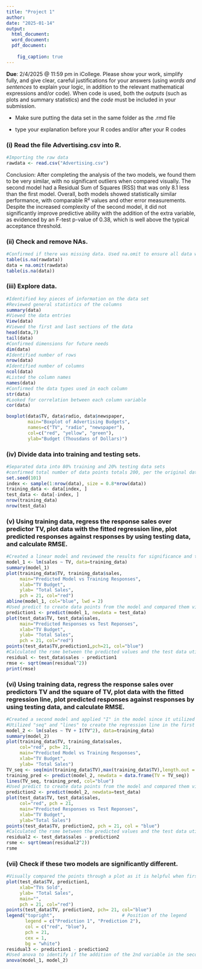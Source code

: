 ---
title: "Project 1"
author: 
date: "2025-01-14"
output:
  html_document:
  word_document:
  pdf_document:
  
    fig_caption: true
---

 **Due**: 2/4/2025 @ 11:59 pm in iCollege. Please show your work, simplify fully, and give clear, careful justifications for your answers (using *words and sentences* to explain your logic, in addition to the relevant mathematical expressions and/or code). When code is used, both the *outputs* (such as plots and summary statistics) and the *code* must be included in your submission.


* Make sure putting the data set in the same folder as the .rmd file

* type your explanation before your R codes and/or after your R codes 

\bigskip
### (i)  Read the file Advertising.csv into R. 


```{r}
#Importing the raw data
rawdata <- read.csv("Advertising.csv")
```

Conclusion: After completing the analysis of the two models, we found them to be very similar, with no significant outliers when compared visually. The second model had a Residual Sum of Squares (RSS) that was only 8.1 less than the first model. Overall, both models showed statistically similar performance, with comparable R² values and other error measurements. Despite the increased complexity of the second model, it did not significantly improve predictive ability with the addition of the extra variable, as evidenced by an F-test p-value of 0.38, which is well above the typical acceptance threshold.

### (ii) Check and remove NAs. 


```{r}
#Confirmed if there was missing data. Used na.omit to ensure all data would be clean as back-up 
table(is.na(rawdata))
data = na.omit(rawdata)
table(is.na(data))
```


### (iii) Explore data. 


```{r}
#Identified key pieces of information on the data set
#Reviewed general statistics of the columns
summary(data)
#Viewed the data entries
View(data)
#Viewed the first and last sections of the data
head(data,7)
tail(data)
#Confirmed dimensions for future needs
dim(data)
#Identified number of rows
nrow(data)
#Identified number of columns
ncol(data)
#Listed the column names
names(data)
#Confirmed the data types used in each column
str(data)
#Looked for correlation between each column variable
cor(data)

boxplot(data$TV, data$radio, data$newspaper,
        main="Boxplot of Advertising Budgets",
        names=c("TV", "radio", "newspaper"),
        col=c("red", "yellow", "green"),
        ylab="Budget (Thousdans of Dollars)")

```

### (iv) Divide data into training and testing sets. 



```{r}
#Separated data into 80% training and 20% testing data sets
#confirmed total number of data points totals 200, per the original data set total
set.seed(101)
index <- sample(1:nrow(data), size = 0.8*nrow(data))
training_data <- data[index, ]
test_data <- data[-index, ]
nrow(training_data)
nrow(test_data)
```

\medskip
### (v) Using training data, regress the response sales over predictor TV, plot data with the fitted regression line, plot predicted responses against responses by using testing data, and calculate RMSE. 


```{r}
#Created a linear model and reviewed the results for significance and the calculated values of the estimated parameters. We used the abline function to add the regression line to the first plot since it is a linear (straight) function.
model_1 <- lm(sales ~ TV, data=training_data)
summary(model_1)
plot(training_data$TV, training_data$sales,
     main="Predicted Model vs Training Responses",
     xlab="TV Budget",
     ylab= "Total Sales",
     pch = 21, col="red")
abline(model_1, col="blue", lwd = 2)
#Used predict to create data points from the model and compared them visually to the test data
prediction1 <- predict(model_1, newdata = test_data)
plot(test_data$TV, test_data$sales,
     main="Predicted Responses vs Test Reponses",
     xlab="TV Budget",
     ylab= "Total Sales",
     pch = 21, col="red")
points(test_data$TV,prediction1,pch=21, col="blue")
#Calculated the rsme between the predicted values and the test data utilizing the data in the 2nd plot since it already had all required points 
residual <- test_data$sales - prediction1
rmse <- sqrt(mean(residual^2))
print(rmse)
```


\medskip
### (vi) Using training data, regress the response sales over predictors TV and the square of TV, plot data with the fitted regression line, plot predicted responses against responses by using testing data, and calculate RMSE. 


```{r}
#Created a second model and applied "I" in the model since it utilized a quadratic component to better estimate the sales.  Used summary to review the results from the regression for additional analysis. 
#Utilized "seq" and "lines" to create the regression line in the first plot since abline would not work with the function since the fitted regression line was not straight
model_2 <- lm(sales ~ TV + I(TV^2), data=training_data)
summary(model_2)
plot(training_data$TV, training_data$sales,
     col="red", pch= 21,
     main="Predicted Model vs Training Responses",
     xlab="TV Budget",
     ylab= "Total Sales")
TV_seq <- seq(min(training_data$TV),max(training_data$TV),length.out = 200)
training_pred <- predict(model_2, newdata = data.frame(TV = TV_seq))
lines(TV_seq, training_pred, col="blue")
#Used predict to create data points from the model and compared them visually to the test data
prediction2 <- predict(model_2, newdata=test_data)
plot(test_data$TV, test_data$sales,
     col="red", pch = 21,
     main="Predicted Responses vs Test Reponses",
     xlab="TV Budget",
     ylab="Total Sales")
points(test_data$TV, prediction2, pch = 21, col = "blue")
#Calculated the rsme between the predicted values and the test data utilizing the data in the 2nd plot since it already had all required points 
residual2 <- test_data$sales - prediction2
rsme <- sqrt(mean(residual2^2))
rsme
```


### (vii) Check if these two models are significantly different.

```{r}
#Visually compared the points through a plot as it is helpful when first comparing information
plot(test_data$TV, prediction1,
     xlab="TVs Sold",
     ylab= "Total Sales",
     main="",
     pch = 21, col="red")
points(test_data$TV, prediction2, pch= 21, col="blue")
legend("topright",                         # Position of the legend
       legend = c("Prediction 1", "Prediction 2"),  
       col = c("red", "blue"),             
       pch = 21,                            
       cex = 1,                             
       bg = "white")
residual3 <- prediction1 - prediction2
#Used anova to identify if the addition of the 2nd variable in the second model was significant.It was calculated to not be significant in this instance. 
anova(model_1, model_2)
```



